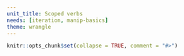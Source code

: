 ```yaml
---
unit_title: Scoped verbs
needs: [iteration, manip-basics]
theme: wrangle
---
```


```r
knitr::opts_chunk$set(collapse = TRUE, comment = "#>")
```
